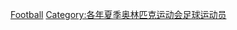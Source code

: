 {{Commons category|1948 Summer Olympics association football players}}

[[Category:1948年夏季奧林匹克運動會運動員|Football]]
[[Category:各年夏季奥林匹克运动会足球运动员|Category:各年夏季奥林匹克运动会足球运动员]]